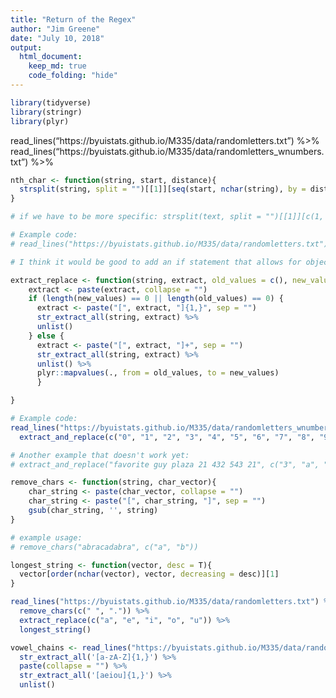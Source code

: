```yaml
---
title: "Return of the Regex"
author: "Jim Greene"
date: "July 10, 2018"
output: 
  html_document:
    keep_md: true
    code_folding: "hide"
---
```


```r
library(tidyverse)
library(stringr)
library(plyr)
```

read_lines("https://byuistats.github.io/M335/data/randomletters.txt") %>% 
read_lines("https://byuistats.github.io/M335/data/randomletters_wnumbers.txt") %>%

```r
nth_char <- function(string, start, distance){
  strsplit(string, split = "")[[1]][seq(start, nchar(string), by = distance)]
}

# if we have to be more specific: strsplit(text, split = "")[[1]][c(1, seq(0, 58000, by = 1700))]

# Example code:
# read_lines("https://byuistats.github.io/M335/data/randomletters.txt") %>% nth_char(0, 1700)
```

```r
# I think it would be good to add an if statement that allows for objects other than vectors; also perhaps make it so that we aren't just replacing individual characters

extract_replace <- function(string, extract, old_values = c(), new_values = c()) {
    extract <- paste(extract, collapse = "")
    if (length(new_values) == 0 || length(old_values) == 0) {
      extract <- paste("[", extract, "]{1,}", sep = "")
      str_extract_all(string, extract) %>% 
      unlist()
    } else {
      extract <- paste("[", extract, "]+", sep = "")
      str_extract_all(string, extract) %>% 
      unlist() %>% 
      plyr::mapvalues(., from = old_values, to = new_values)
      }

}

# Example code:
read_lines("https://byuistats.github.io/M335/data/randomletters_wnumbers.txt") %>%
  extract_and_replace(c("0", "1", "2", "3", "4", "5", "6", "7", "8", "9"), 1:26, LETTERS)

# Another example that doesn't work yet:
# extract_and_replace("favorite guy plaza 21 432 543 21", c("3", "a", "v", "2"))
```

```r
remove_chars <- function(string, char_vector){
    char_string <- paste(char_vector, collapse = "")
    char_string <- paste("[", char_string, "]", sep = "")
    gsub(char_string, '', string)
}

# example usage:
# remove_chars("abracadabra", c("a", "b"))
```

```r
longest_string <- function(vector, desc = T){
  vector[order(nchar(vector), vector, decreasing = desc)][1]
}

read_lines("https://byuistats.github.io/M335/data/randomletters.txt") %>% 
  remove_chars(c(" ", ".")) %>% 
  extract_replace(c("a", "e", "i", "o", "u")) %>% 
  longest_string()
```


```r
vowel_chains <- read_lines("https://byuistats.github.io/M335/data/randomletters.txt") %>% 
  str_extract_all('[a-zA-Z]{1,}') %>% 
  paste(collapse = "") %>% 
  str_extract_all('[aeiou]{1,}') %>% 
  unlist()
```

